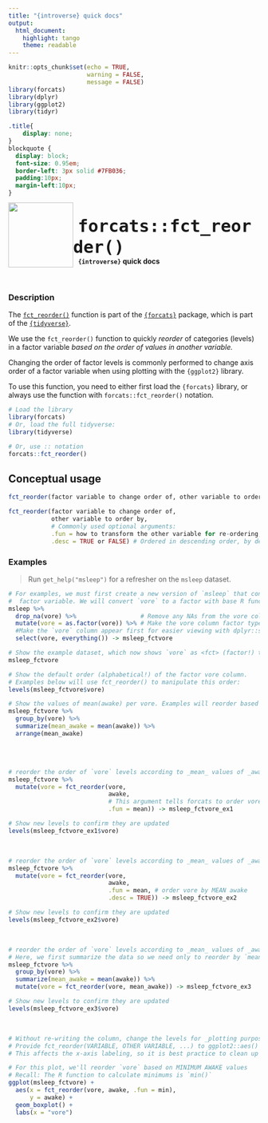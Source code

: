 ```yaml
---
title: "{introverse} quick docs"
output: 
  html_document:
    highlight: tango
    theme: readable
---
```



```r
knitr::opts_chunk$set(echo = TRUE, 
                      warning = FALSE, 
                      message = FALSE)
library(forcats)
library(dplyr)
library(ggplot2)
library(tidyr)
```

```css
.title{
    display: none;
}
blockquote {
  display: block;
  font-size: 0.95em;
  border-left: 3px solid #7FB036;
  padding:10px;
  margin-left:10px;
}
```

<div>
<br>
 <img src = "logo.png" style = "float:left;height:130px;margin-top:-20px;">
 <span style = "font-weight:bold;font-size:40px;"> 
  &nbsp;<code>forcats::fct_reorder()</code>
 </span>
 <br>
 <b>&nbsp;&nbsp;&nbsp;<code>{introverse}</code> quick docs</b>
</div>
<br>

### Description

The [`fct_reorder()`](https://forcats.tidyverse.org/reference/fct_reorder.html) function is part of the [`{forcats}`](https://forcats.tidyverse.org/) package, which is part of the [`{tidyverse}`](https://www.tidyverse.org/).

We use the `fct_reorder()` function to quickly _reorder_ of categories (levels) in a factor variable _based on the order of values in another variable._ 

Changing the order of factor levels is commonly performed to change axis order of a factor variable when using plotting with the `{ggplot2}` library.

<!-- Add the following if the topic is a function that does NOT come with base R, and uncomment/fill in the subsequent multiline HTML comment: -->
To use this function, you need to either first load the `{forcats}` library, or always use the function with `forcats::fct_reorder()` notation.

```r
# Load the library
library(forcats)
# Or, load the full tidyverse:
library(tidyverse)

# Or, use :: notation
forcats::fct_reorder()
```


## Conceptual usage 

```r
fct_reorder(factor variable to change order of, other variable to order by)

fct_reorder(factor variable to change order of, 
            other variable to order by, 
            # Commonly used optional arguments:
            .fun = how to transform the other variable for re-ordering, 
            .desc = TRUE or FALSE) # Ordered in descending order, by default
```

### Examples

> Run `get_help("msleep")` for a refresher on the `msleep` dataset.

```r
# For examples, we must first create a new version of `msleep` that contains a 
#  factor variable. We will convert `vore` to a factor with base R function`as.factor()`.
msleep %>%
  drop_na(vore) %>%                  # Remove any NAs from the vore column with tidyr::drop_na()
  mutate(vore = as.factor(vore)) %>% # Make the vore column factor type with dplyr::mutate() 
  #Make the `vore` column appear first for easier viewing with dplyr::select() and tidyselect::everything()
  select(vore, everything()) -> msleep_fctvore

# Show the example dataset, which now shows `vore` as <fct> (factor!) type
msleep_fctvore

# Show the default order (alphabetical!) of the factor vore column.
# Examples below will use fct_reorder() to manipulate this order:
levels(msleep_fctvore$vore)

# Show the values of mean(awake) per vore. Examples will reorder based on mean(awake), so this shows what to expect
msleep_fctvore %>%
  group_by(vore) %>%
  summarize(mean_awake = mean(awake)) %>%
  arrange(mean_awake)
```

<br><br>

```r
# reorder the order of `vore` levels according to _mean_ values of _awake_
msleep_fctvore %>%
  mutate(vore = fct_reorder(vore, 
                            awake, 
                            # This argument tells forcats to order vore by MEAN awake
                            .fun = mean)) -> msleep_fctvore_ex1

# Show new levels to confirm they are updated
levels(msleep_fctvore_ex1$vore)
```

<br>

```r
# reorder the order of `vore` levels according to _mean_ values of _awake_, but in descending order
msleep_fctvore %>%
  mutate(vore = fct_reorder(vore, 
                            awake, 
                            .fun = mean, # order vore by MEAN awake
                            .desc = TRUE)) -> msleep_fctvore_ex2

# Show new levels to confirm they are updated
levels(msleep_fctvore_ex2$vore)
```

<br>

```r
# reorder the order of `vore` levels according to _mean_ values of _awake_, 
# Here, we first summarize the data so we need only to reorder by `mean_awake`, without needing a `.fun` argument
msleep_fctvore %>%
  group_by(vore) %>%
  summarize(mean_awake = mean(awake)) %>%
  mutate(vore = fct_reorder(vore, mean_awake)) -> msleep_fctvore_ex3

# Show new levels to confirm they are updated
levels(msleep_fctvore_ex3$vore)
```


<br>

```r
# Without re-writing the column, change the levels for _plotting purposes only_
# Provide fct_reorder(VARIABLE, OTHER VARIABLE, ...) to ggplot2::aes() to order in your plot
# This affects the x-axis labeling, so it is best practice to clean up with `labs()`

# For this plot, we'll reorder `vore` based on MINIMUM AWAKE values
# Recall: The R function to calculate minimums is `min()`
ggplot(msleep_fctvore) +
  aes(x = fct_reorder(vore, awake, .fun = min), 
      y = awake) + 
  geom_boxplot() + 
  labs(x = "vore")
```